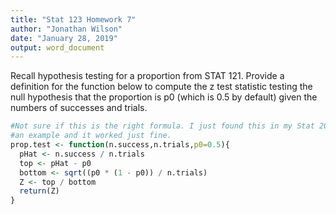 ---
title: "Stat 123 Homework 7"
author: "Jonathan Wilson"
date: "January 28, 2019"
output: word_document
---

Recall hypothesis testing for a proportion from STAT 121.  Provide a
definition for the function below to compute the z test statistic testing the
null hypothesis that the proportion is p0 (which is 0.5 by default) given the
numbers of successes and trials.

```{r}
#Not sure if this is the right formula. I just found this in my Stat 201 book and tried it on 
#an example and it worked just fine. 
prop.test <- function(n.success,n.trials,p0=0.5){
  pHat <- n.success / n.trials
  top <- pHat - p0 
  bottom <- sqrt((p0 * (1 - p0)) / n.trials)
  Z <- top / bottom 
  return(Z)
}
  
```